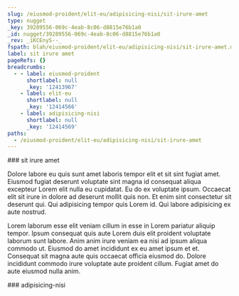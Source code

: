 ```yaml
---
slug: /eiusmod-proident/elit-eu/adipisicing-nisi/sit-irure-amet
type: nugget
_key: 39289556-069c-4eab-8c06-d8815e76b1a0
_id: nugget/39289556-069c-4eab-8c06-d8815e76b1a0
_rev: _iKCEnyS--_
fspath: blah/eiusmod-proident/elit-eu/adipisicing-nisi/sit-irure-amet.md
label: sit irure amet
pageRefs: {}
breadcrumbs:
  - - label: eiusmod-proident
      shortlabel: null
      _key: '12413967'
    - label: elit-eu
      shortlabel: null
      _key: '12414566'
    - label: adipisicing-nisi
      shortlabel: null
      _key: '12414569'
paths:
  - /eiusmod-proident/elit-eu/adipisicing-nisi/sit-irure-amet
---
```


<NuggetArea>
<Nugget slug="/eiusmod-proident/elit-eu/adipisicing-nisi/sit-irure-amet" type="nugget" _key="39289556-069c-4eab-8c06-d8815e76b1a0" _id="nugget/39289556-069c-4eab-8c06-d8815e76b1a0" _rev="_iKCEnyS--_" fspath="blah/eiusmod-proident/elit-eu/adipisicing-nisi/sit-irure-amet.md" label="sit irure amet" paths="/eiusmod-proident/elit-eu/adipisicing-nisi/sit-irure-amet">
<NuggetBody>
### sit irure amet

Dolore labore eu quis sunt amet laboris tempor elit et sit sint fugiat amet. Eiusmod fugiat deserunt voluptate sint magna id consequat aliqua excepteur Lorem elit nulla eu cupidatat. Eu do ex voluptate ipsum. Occaecat elit sit irure in dolore ad deserunt mollit quis non. Et enim sint consectetur sit deserunt qui. Qui adipisicing tempor quis Lorem id. Qui labore adipisicing ex aute nostrud.

Lorem laborum esse elit veniam cillum in esse in Lorem pariatur aliquip tempor. Ipsum consequat quis aute Lorem duis elit proident voluptate laborum sunt labore. Anim anim irure veniam ea nisi ad ipsum aliqua commodo ut. Eiusmod do amet incididunt ex eu amet ipsum et et. Consequat sit magna aute quis occaecat officia eiusmod do. Dolore incididunt commodo irure voluptate aute proident cillum. Fugiat amet do aute eiusmod nulla anim.

</NuggetBody>
<Breadcrumbs>
<Crumbs>
<Crumb _key="12413967" label="eiusmod-proident" /><Crumb _key="12414566" label="elit-eu" /><Crumb _key="12414569" label="adipisicing-nisi" />
</Crumbs>
</Breadcrumbs>
</Nugget>

<NuggetsInbound>
</NuggetsInbound>
<NuggetsOutbound>
</NuggetsOutbound>
</NuggetArea>
<PassagesInbound>
<Passage direction="inbound" type="passage" _key="12414569" _id="passage/12414569" _rev="_iKCEnyO--_" label="adipisicing-nisi" passage="adipisicing-nisi" fspath="blah/eiusmod-proident/elit-eu/adipisicing-nisi" paths="/eiusmod-proident/elit-eu/adipisicing-nisi" slug="/eiusmod-proident/elit-eu/adipisicing-nisi">
<NuggetBody>
### adipisicing-nisi

</NuggetBody>
<Breadcrumbs>
<Crumbs>
<Crumb _key="12413967" label="eiusmod-proident" /><Crumb _key="12414566" label="elit-eu" />
</Crumbs>
</Breadcrumbs>
</Passage>

</PassagesInbound>
<PassagesOutbound>
</PassagesOutbound>